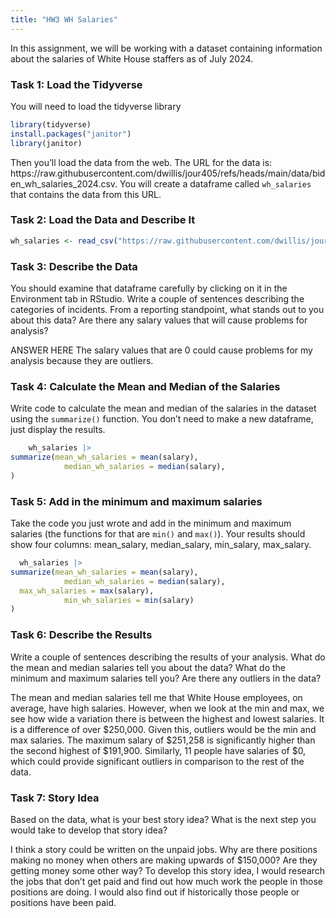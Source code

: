 ```yaml
---
title: "HW3 WH Salaries"
---
```


In this assignment, we will be working with a dataset containing information about the salaries of White House staffers as of July 2024.

### Task 1: Load the Tidyverse

You will need to load the tidyverse library

```r
library(tidyverse)
install.packages("janitor")
library(janitor)
```

Then you'll load the data from the web. The URL for the data is: https://raw.githubusercontent.com/dwillis/jour405/refs/heads/main/data/biden_wh_salaries_2024.csv. You will create a dataframe called `wh_salaries` that contains the data from this URL.

### Task 2: Load the Data and Describe It

```r
wh_salaries <- read_csv("https://raw.githubusercontent.com/dwillis/jour405/refs/heads/main/data/biden_wh_salaries_2024.csv")
```
### Task 3: Describe the Data

You should examine that dataframe carefully by clicking on it in the Environment tab in RStudio. Write a couple of sentences describing the categories of incidents. From a reporting standpoint, what stands out to you about this data? Are there any salary values that will cause problems for analysis?

ANSWER HERE
The salary values that are 0 could cause problems for my analysis because they are outliers.

### Task 4: Calculate the Mean and Median of the Salaries

Write code to calculate the mean and median of the salaries in the dataset using the `summarize()` function. You don't need to make a new dataframe, just display the results.

```r
    wh_salaries |> 
summarize(mean_wh_salaries = mean(salary),
            median_wh_salaries = median(salary),
)

```

### Task 5: Add in the minimum and maximum salaries

Take the code you just wrote and add in the minimum and maximum salaries (the functions for that are `min()` and `max()`). Your results should show four columns: mean_salary, median_salary, min_salary, max_salary.

```r

  wh_salaries |> 
summarize(mean_wh_salaries = mean(salary),
            median_wh_salaries = median(salary),
  max_wh_salaries = max(salary),
            min_wh_salaries = min(salary)
)
```

### Task 6: Describe the Results

Write a couple of sentences describing the results of your analysis. What do the mean and median salaries tell you about the data? What do the minimum and maximum salaries tell you? Are there any outliers in the data?

The mean and median salaries tell me that White House employees, on average, have high salaries. However, when we look at the min and max, we see how wide a variation there is between the highest and lowest salaries. It is a difference of over $250,000. Given this, outliers would be the min and max salaries. The maximum salary of $251,258 is significantly higher than the second highest of $191,900. Similarly, 11 people have salaries of $0, which could provide significant outliers in comparison to the rest of the data.

### Task 7: Story Idea

Based on the data, what is your best story idea? What is the next step you would take to develop that story idea?

I think a story could be written on the unpaid jobs. Why are there positions making no money when others are making upwards of $150,000? Are they getting money some other way? To develop this story idea, I would research the jobs that don't get paid and find out how much work the people in those positions are doing. I would also find out if historically those people or positions have been paid.
